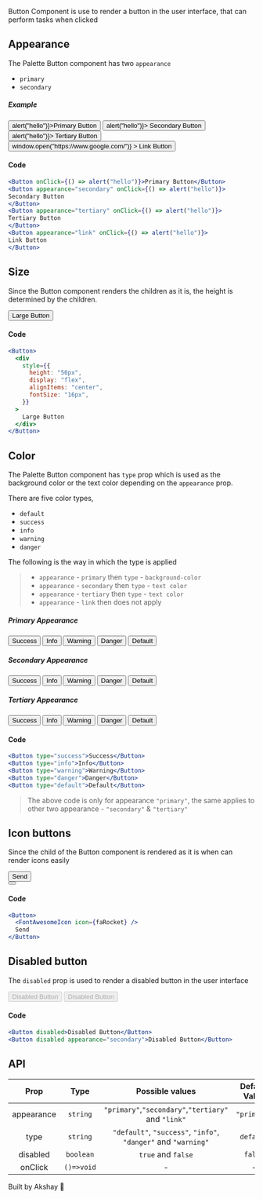 
Button Component is use to render a button in the user interface, that can perform tasks when clicked

## Appearance

The Palette Button component has two `appearance`

- `primary`
- `secondary`

##### Example

<div
  style={{
    display: "flex",
    flexWrap: "wrap",
  }}
>
  <span style={{ padding: "10px" }}>
    <Button onClick={() => alert("hello")}>Primary Button</Button>
  </span>
  <span style={{ padding: "10px" }}>
    <Button appearance="secondary" onClick={() => alert("hello")}>
      Secondary Button
    </Button>
  </span>
  <span style={{ padding: "10px" }}>
    <Button appearance="tertiary" onClick={() => alert("hello")}>
      Tertiary Button
    </Button>
  </span>
  <span style={{ padding: "10px" }}>
    <Button
      appearance="link"
      onClick={() => window.open("https://www.google.com/")}
    >
      Link Button
    </Button>
  </span>
</div>

#### Code

```jsx
<Button onClick={() => alert("hello")}>Primary Button</Button>
<Button appearance="secondary" onClick={() => alert("hello")}>
Secondary Button
</Button>
<Button appearance="tertiary" onClick={() => alert("hello")}>
Tertiary Button
</Button>
<Button appearance="link" onClick={() => alert("hello")}>
Link Button
</Button>
```

## Size

Since the Button component renders the children as it is, the height is determined by the children.

<Button>
  <div
    style={{
      height: "50px",
      display: "flex",
      alignItems: "center",
      fontSize: "16px",
    }}
  >
    Large Button
  </div>
</Button>

#### Code

```jsx
<Button>
  <div
    style={{
      height: "50px",
      display: "flex",
      alignItems: "center",
      fontSize: "16px",
    }}
  >
    Large Button
  </div>
</Button>
```

## Color

The Palette Button component has `type` prop which is used as the background color or the text color depending on the `appearance`
prop.

There are five color types,

- `default`
- `success`
- `info`
- `warning`
- `danger`

The following is the way in which the type is applied

> - `appearance` - `primary` then `type` - `background-color`
> - `appearance` - `secondary` then `type` - `text color`
> - `appearance` - `tertiary` then `type` - `text color`
> - `appearance` - `link` then does not apply

##### Primary Appearance

<div>
  <div
    style={{
      display: "flex",
      flexWrap: "wrap",
    }}
  >
    <span style={{ padding: "6px" }}>
      <Button type="success">Success</Button>
    </span>
    <span style={{ padding: "6px" }}>
      <Button type="info">Info</Button>
    </span>
    <span style={{ padding: "6px" }}>
      <Button type="warning">Warning</Button>
    </span>
    <span style={{ padding: "6px" }}>
      <Button type="danger">Danger</Button>
    </span>
    <span style={{ padding: "6px" }}>
      <Button type="default">Default</Button>
    </span>
  </div>
</div>

##### Secondary Appearance

<div>
  <div
    style={{
      display: "flex",
      flexWrap: "wrap",
    }}
  >
    <span style={{ padding: "6px" }}>
      <Button type="success" appearance="secondary">
        Success
      </Button>
    </span>
    <span style={{ padding: "6px" }}>
      <Button type="info" appearance="secondary">
        Info
      </Button>
    </span>
    <span style={{ padding: "6px" }}>
      <Button type="warning" appearance="secondary">
        Warning
      </Button>
    </span>
    <span style={{ padding: "6px" }}>
      <Button type="danger" appearance="secondary">
        Danger
      </Button>
    </span>
    <span style={{ padding: "6px" }}>
      <Button type="default" appearance="secondary">
        Default
      </Button>
    </span>
  </div>
</div>

##### Tertiary Appearance

<div>
  <div
    style={{
      display: "flex",
      flexWrap: "wrap",
    }}
  >
    <span style={{ padding: "6px" }}>
      <Button type="success" appearance="tertiary">
        Success
      </Button>
    </span>
    <span style={{ padding: "6px" }}>
      <Button type="info" appearance="tertiary">
        Info
      </Button>
    </span>
    <span style={{ padding: "6px" }}>
      <Button type="warning" appearance="tertiary">
        Warning
      </Button>
    </span>
    <span style={{ padding: "6px" }}>
      <Button type="danger" appearance="tertiary">
        Danger
      </Button>
    </span>
    <span style={{ padding: "6px" }}>
      <Button type="default" appearance="tertiary">
        Default
      </Button>
    </span>
  </div>
</div>

#### Code

```jsx
<Button type="success">Success</Button>
<Button type="info">Info</Button>
<Button type="warning">Warning</Button>
<Button type="danger">Danger</Button>
<Button type="default">Default</Button>
```

> The above code is only for appearance `"primary"`, the same applies to other two appearance - `"secondary"` & `"tertiary"`

## Icon buttons

Since the child of the Button component is rendered as it is when can render icons easily

<div style={{ display: "flex", flexDirection: "row" }}>
  <div style={{ display: "flex", padding: "10px" }}>
    <Button>
      <span style={{ padding: "0px 10px 0px 0px", fontSize: "13px" }}>
        <FontAwesomeIcon icon={faRocket} />
      </span>
      Send
    </Button>
  </div>
  <div style={{ display: "flex", padding: "10px" }}>
    <Button appearance="tertiary">
      <span style={{ fontSize: "13px" }}>
        <FontAwesomeIcon icon={faRocket} />
      </span>
    </Button>
  </div>
</div>

#### Code

```jsx
<Button>
  <FontAwesomeIcon icon={faRocket} />
  Send
</Button>
```

## Disabled button

The `disabled` prop is used to render a disabled button in the user interface

<div style={{ display: "flex", paddingBottom: "25px", paddingTop: "10px" }}>
  <span style={{ paddingRight: "10px" }}>
    <Button disabled>Disabled Button</Button>
  </span>
  <Button disabled appearance="secondary">
    Disabled Button
  </Button>
</div>

#### Code

```jsx
<Button disabled>Disabled Button</Button>
<Button disabled appearance="secondary">Disabled Button</Button>
```

## API

|    Prop    |    Type    |                        Possible values                         | Default Value |
| :--------: | :--------: | :------------------------------------------------------------: | :-----------: |
| appearance |  `string`  |      `"primary"`,`"secondary"`,`"tertiary"` and `"link"`       |  `"primary"`  |
|    type    |  `string`  | `"default"`, `"success"`, `"info"`, `"danger"` and `"warning"` |   `default`   |
|  disabled  | `boolean`  |                       `true` and `false`                       |    `false`    |
|  onClick   | `()=>void` |                               -                                |       -       |

Built by Akshay 🤙
